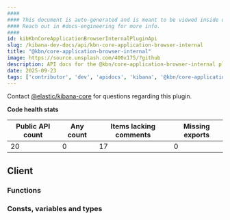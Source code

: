 ```yaml
---
####
#### This document is auto-generated and is meant to be viewed inside our experimental, new docs system.
#### Reach out in #docs-engineering for more info.
####
id: kibKbnCoreApplicationBrowserInternalPluginApi
slug: /kibana-dev-docs/api/kbn-core-application-browser-internal
title: "@kbn/core-application-browser-internal"
image: https://source.unsplash.com/400x175/?github
description: API docs for the @kbn/core-application-browser-internal plugin
date: 2025-09-23
tags: ['contributor', 'dev', 'apidocs', 'kibana', '@kbn/core-application-browser-internal']
---
```




Contact [@elastic/kibana-core](https://github.com/orgs/elastic/teams/kibana-core) for questions regarding this plugin.

**Code health stats**

| Public API count  | Any count | Items lacking comments | Missing exports |
|-------------------|-----------|------------------------|-----------------|
| 20 | 0 | 17 | 0 |

## Client

### Functions
<DocDefinitionList data={kbnCoreApplicationBrowserInternalObj.client.functions}/>

### Consts, variables and types
<DocDefinitionList data={kbnCoreApplicationBrowserInternalObj.client.misc}/>


